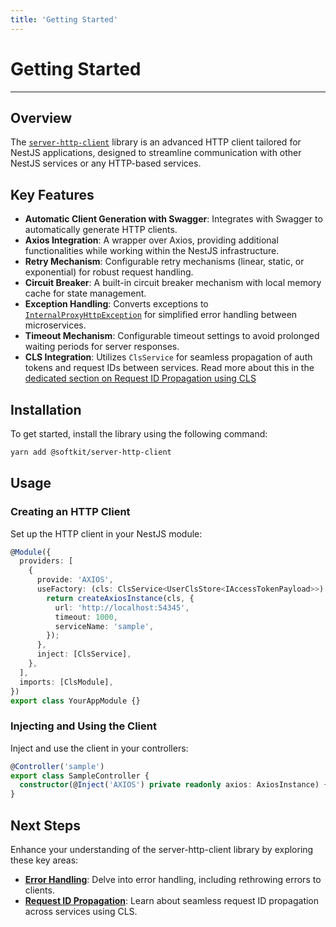 ```yaml
---
title: 'Getting Started'
---
```


# Getting Started

---

## Overview

The [`server-http-client`](https://www.npmjs.com/package/@softkit/server-http-client) library is an advanced HTTP client tailored for NestJS applications, designed to streamline communication with other NestJS services or any HTTP-based services.

## Key Features

- **Automatic Client Generation with Swagger**: Integrates with Swagger to automatically generate HTTP clients.
- **Axios Integration**: A wrapper over Axios, providing additional functionalities while working within the NestJS infrastructure.
- **Retry Mechanism**: Configurable retry mechanisms (linear, static, or exponential) for robust request handling.
- **Circuit Breaker**: A built-in circuit breaker mechanism with local memory cache for state management.
- **Exception Handling**: Converts exceptions to [`InternalProxyHttpException`](/api/server-http-client/src/classes/InternalProxyHttpException/) for simplified error handling between microservices.
- **Timeout Mechanism**: Configurable timeout settings to avoid prolonged waiting periods for server responses.
- **CLS Integration**: Utilizes `ClsService` for seamless propagation of auth tokens and request IDs between services. Read more about this in the [dedicated section on Request ID Propagation using CLS](/libraries/server-http-client/request-id-propagation)

## Installation

To get started, install the library using the following command:

```bash
yarn add @softkit/server-http-client
```

## Usage

### Creating an HTTP Client

Set up the HTTP client in your NestJS module:

```typescript
@Module({
  providers: [
    {
      provide: 'AXIOS',
      useFactory: (cls: ClsService<UserClsStore<IAccessTokenPayload>>) => {
        return createAxiosInstance(cls, {
          url: 'http://localhost:54345',
          timeout: 1000,
          serviceName: 'sample',
        });
      },
      inject: [ClsService],
    },
  ],
  imports: [ClsModule],
})
export class YourAppModule {}
```

### Injecting and Using the Client

Inject and use the client in your controllers:

```typescript
@Controller('sample')
export class SampleController {
  constructor(@Inject('AXIOS') private readonly axios: AxiosInstance) {}
}
```

## Next Steps

Enhance your understanding of the server-http-client library by exploring these key areas:

- [**Error Handling**](/libraries/server-http-client/error-handling): Delve into error handling, including rethrowing errors to clients.
- [**Request ID Propagation**](/libraries/server-http-client/request-id-propagation): Learn about seamless request ID propagation across services using CLS.
